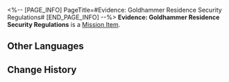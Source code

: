 <%-- [PAGE_INFO]
PageTitle=#Evidence: Goldhammer Residence Security Regulations#
[END_PAGE_INFO] --%>
{{Item Infobox
|id          = 140343
|image       = Item Evidence- Goldhammer Residence Security Regulations.png
|type        = Mission Item
|invCategory = Missions
|rarity      = 3
|effect      = 
|description = A copy of the Goldhammer Residence Security Regulations. Sparkle probably made it up on the spot just for this detective game. It says:<br />"To prevent criminals from hurting our great and lovely Miss Sparkle, the Goldhammer Residence shall abide by the following regulations from today onwards:<br />1. All retainers and visitors must enter and exit the Goldhammer Residence using the facial recognition system.<br />2. Those who cannot pass through the facial recognition system will be killed on the spot.<br />3. These regulations are in effect indefinitely."
}}
'''Evidence: Goldhammer Residence Security Regulations''' is a [[Mission Item]].

==Other Languages==
{{Other Languages
|en   = Evidence: Goldhammer Residence Security Regulations
|zhs  = 证物：金槌府邸安全规范
|zht  = 證物：金槌府邸安全規範
|ja   = 証拠品：金槌屋安全規制
|ko   = 증거물: 골든해머 저택 안전 규범
|es   = Prueba: normas de seguridad de la Mansión Mazaoro
|fr   = Preuve&nbsp;: Règlement de sécurité de la Résidence Masse-D'or
|ru   = Улика: правила безопасности особняка Златомолотов
|th   = หลักฐาน: มาตรการความปลอดภัยของคฤหาสน์ Goldhammer
|vi   = Vật Chứng: Quy Tắc An Toàn Phủ Búa Vàng
|de   = Beweisstück: Sicherheitsvorschriften der Goldhammer-Residenz
|id   = Barang Bukti: Regulasi Keamanan Kediaman Goldhammer
|pt   = Evidência: Regras de Segurança da Residência do Martelo de Ouro
}}

==Change History==
{{Change History|2.0}}